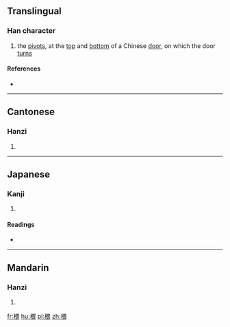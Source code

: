 ==Translingual==

===Han character===
{{Han char|rn=75|rad=木|as=09|sn=13|four=46932|canj=DWMV|ids=⿰木畏}}

# the [[pivot]]s, at the [[top]] and [[bottom]] of a Chinese [[door]], on which the door [[turn]]s

====References====
* {{Han ref|kx=0537.210|dkj=15073|dj=0925.080|hdz=21249.080|uh=6933|ud=26931|bh=DDDB|bd=56795}}

----

==Cantonese==

===Hanzi===
{{yue-hanzi|jyut=|y=wui1}}

# {{defn|lang=yue|sort=木09}}

----

==Japanese==

===Kanji===
{{ja-kanji|grade=|rs=木09}}

# {{defn|lang=ja|sort=木09}}

====Readings====
* {{ja-readings|on=[[わい]] (wai), [[がい]] (gai)|kun=}}

----

==Mandarin==

===Hanzi===
{{cmn-hanzi|pin=[[wēi]] ([[wei1]])|wg=wei<sup>1</sup>}}

# {{defn|lang=cmn|sort=木09}}

[[fr:椳]]
[[hu:椳]]
[[pl:椳]]
[[zh:椳]]